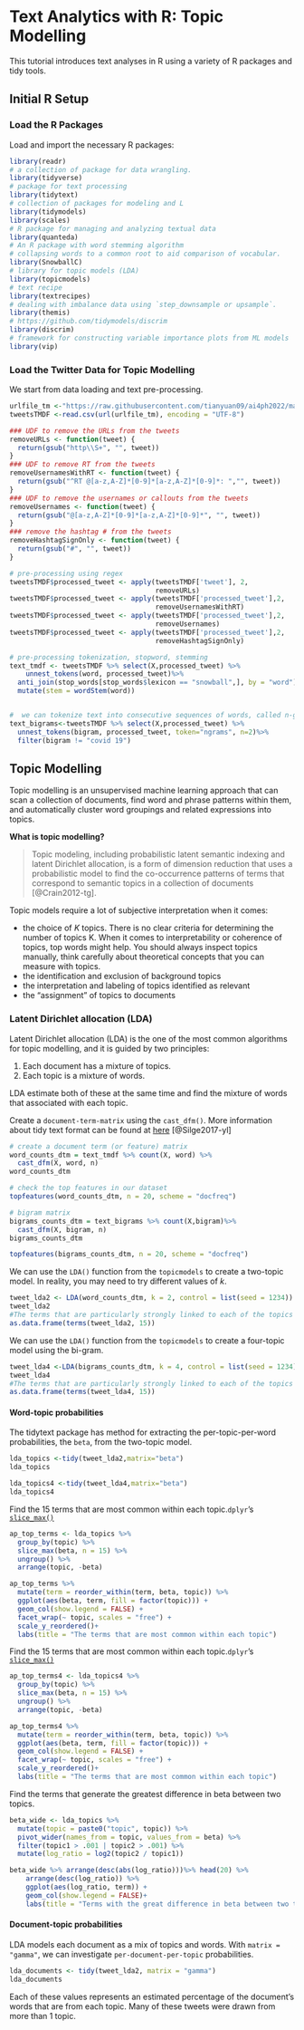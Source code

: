 # Text Analytics with R: Topic Modelling {#tutorial2}

This tutorial introduces text analyses in R using a variety of R packages and tidy tools.

## Initial R Setup

### Load the R Packages

Load and import the necessary R packages:

```{r setup1, include=TRUE, collapse = TRUE,warning = FALSE, message = FALSE}
library(readr)
# a collection of package for data wrangling.
library(tidyverse)
# package for text processing
library(tidytext)
# collection of packages for modeling and L 
library(tidymodels)
library(scales)
# R package for managing and analyzing textual data
library(quanteda)
# An R package with word stemming algorithm
# collapsing words to a common root to aid comparison of vocabular. 
library(SnowballC)
# library for topic models (LDA)
library(topicmodels)
# text recipe
library(textrecipes)
# dealing with imbalance data using `step_downsample or upsample`.
library(themis)
# https://github.com/tidymodels/discrim
library(discrim)
# framework for constructing variable importance plots from ML models
library(vip)
```

### Load the Twitter Data for Topic Modelling

We start from data loading and text pre-processing.
```{r tmdata,include=TRUE,collapse = TRUE, warning=FALSE}
urlfile_tm <-"https://raw.githubusercontent.com/tianyuan09/ai4ph2022/main/sampleTwitterDataForTopicModelling.csv"
tweetsTMDF <-read.csv(url(urlfile_tm), encoding = "UTF-8")

### UDF to remove the URLs from the tweets
removeURLs <- function(tweet) {
  return(gsub("http\\S+", "", tweet))
}
### UDF to remove RT from the tweets
removeUsernamesWithRT <- function(tweet) {
  return(gsub("^RT @[a-z,A-Z]*[0-9]*[a-z,A-Z]*[0-9]*: ","", tweet))
}
### UDF to remove the usernames or callouts from the tweets
removeUsernames <- function(tweet) {
  return(gsub("@[a-z,A-Z]*[0-9]*[a-z,A-Z]*[0-9]*", "", tweet))
}
### remove the hashtag # from the tweets
removeHashtagSignOnly <- function(tweet) {
  return(gsub("#", "", tweet))
}

# pre-processing using regex
tweetsTMDF$processed_tweet <- apply(tweetsTMDF['tweet'], 2, 
                                    removeURLs) 
tweetsTMDF$processed_tweet <- apply(tweetsTMDF['processed_tweet'],2, 
                                    removeUsernamesWithRT) 
tweetsTMDF$processed_tweet <- apply(tweetsTMDF['processed_tweet'],2, 
                                    removeUsernames)
tweetsTMDF$processed_tweet <- apply(tweetsTMDF['processed_tweet'],2, 
                                    removeHashtagSignOnly)

# pre-processing tokenization, stopword, stemming
text_tmdf <- tweetsTMDF %>% select(X,processed_tweet) %>%
    unnest_tokens(word, processed_tweet)%>%
  anti_join(stop_words[stop_words$lexicon == "snowball",], by = "word")%>%
  mutate(stem = wordStem(word))


#  we can tokenize text into consecutive sequences of words, called n-grams
text_bigrams<-tweetsTMDF %>% select(X,processed_tweet) %>%
  unnest_tokens(bigram, processed_tweet, token="ngrams", n=2)%>%
  filter(bigram != "covid 19")
```


## Topic Modelling

Topic modelling is an unsupervised machine learning approach that can scan a collection of documents, find word and phrase patterns within them, and automatically cluster word groupings and related expressions into topics. 

**What is topic modelling?**

> Topic modeling, including probabilistic latent semantic indexing and latent Dirichlet allocation, is a form of dimension reduction that uses a probabilistic model to find the co-occurrence patterns of terms that correspond to semantic topics in a collection of documents [@Crain2012-tg].

Topic models require a lot of subjective interpretation when it comes:

-   the choice of *K* topics. There is no clear criteria for determining the number of topics K. When it comes to interpretability or coherence of topics, top words might help. You should always inspect topics manually, think carefully about theoretical concepts that you can measure with topics.
-   the identification and exclusion of background topics
-   the interpretation and labeling of topics identified as relevant
-   the "assignment" of topics to documents

### Latent Dirichlet allocation (LDA)

Latent Dirichlet allocation (LDA) is the one of the most common algorithms for topic modelling, and it is guided by two principles:

1.  Each document has a mixture of topics.
2.  Each topic is a mixture of words.

LDA estimate both of these at the same time and find the mixture of words that associated with each topic.

Create a `document-term-matrix` using the `cast_dfm()`. More information about tidy text format can be found at [here](https://www.tidytextmining.com/dtm.html) [@Silge2017-yl]


```{r tmldaa,include=TRUE,collapse = TRUE, warning=FALSE}
# create a document term (or feature) matrix
word_counts_dtm = text_tmdf %>% count(X, word) %>%
  cast_dfm(X, word, n)
word_counts_dtm

# check the top features in our dataset
topfeatures(word_counts_dtm, n = 20, scheme = "docfreq")

# bigram matrix
bigrams_counts_dtm = text_bigrams %>% count(X,bigram)%>%
  cast_dfm(X, bigram, n)
bigrams_counts_dtm

topfeatures(bigrams_counts_dtm, n = 20, scheme = "docfreq")
```

We can use the `LDA()` function from the `topicmodels` to create a two-topic model. In reality, you may need to try different values of *k*.


```{r tmldab,include=TRUE,collapse = TRUE, warning=FALSE}
tweet_lda2 <- LDA(word_counts_dtm, k = 2, control = list(seed = 1234))
tweet_lda2
#The terms that are particularly strongly linked to each of the topics
as.data.frame(terms(tweet_lda2, 15))
```

We can use the `LDA()` function from the `topicmodels` to create a four-topic model using the bi-gram.

```{r tmldabb,include=TRUE,collapse = TRUE, warning=FALSE}
tweet_lda4 <-LDA(bigrams_counts_dtm, k = 4, control = list(seed = 1234))
tweet_lda4
#The terms that are particularly strongly linked to each of the topics
as.data.frame(terms(tweet_lda4, 15))
```

#### Word-topic probabilities

The tidytext package has method for extracting the per-topic-per-word probabilities, the `beta`, from the two-topic model.

```{r tmldac,include=TRUE,collapse = TRUE, warning=FALSE}
lda_topics <-tidy(tweet_lda2,matrix="beta")
lda_topics

lda_topics4 <-tidy(tweet_lda4,matrix="beta")
lda_topics4
```

Find the 15 terms that are most common within each topic.`dplyr`'s [`slice_max()`](https://dplyr.tidyverse.org/reference/slice.html)

```{r tmldad,include=TRUE,collapse = TRUE, warning=FALSE}
ap_top_terms <- lda_topics %>%
  group_by(topic) %>%
  slice_max(beta, n = 15) %>% 
  ungroup() %>%
  arrange(topic, -beta)

ap_top_terms %>%
  mutate(term = reorder_within(term, beta, topic)) %>%
  ggplot(aes(beta, term, fill = factor(topic))) +
  geom_col(show.legend = FALSE) +
  facet_wrap(~ topic, scales = "free") +
  scale_y_reordered()+
  labs(title = "The terms that are most common within each topic")
```

Find the 15 terms that are most common within each topic.`dplyr`'s [`slice_max()`](https://dplyr.tidyverse.org/reference/slice.html)

```{r tmldad4,include=TRUE,collapse = TRUE, warning=FALSE}
ap_top_terms4 <- lda_topics4 %>%
  group_by(topic) %>%
  slice_max(beta, n = 15) %>% 
  ungroup() %>%
  arrange(topic, -beta)

ap_top_terms4 %>%
  mutate(term = reorder_within(term, beta, topic)) %>%
  ggplot(aes(beta, term, fill = factor(topic))) +
  geom_col(show.legend = FALSE) +
  facet_wrap(~ topic, scales = "free") +
  scale_y_reordered()+
  labs(title = "The terms that are most common within each topic")
```

Find the terms that generate the greatest difference in beta between two topics.
```{r tmldae,include=TRUE,collapse = TRUE, warning=FALSE}
beta_wide <- lda_topics %>%
  mutate(topic = paste0("topic", topic)) %>%
  pivot_wider(names_from = topic, values_from = beta) %>% 
  filter(topic1 > .001 | topic2 > .001) %>%
  mutate(log_ratio = log2(topic2 / topic1))

beta_wide %>% arrange(desc(abs(log_ratio)))%>% head(20) %>% 
    arrange(desc(log_ratio)) %>%
    ggplot(aes(log_ratio, term)) +
    geom_col(show.legend = FALSE)+
    labs(title = "Terms with the great difference in beta between two topics")
```

#### Document-topic probabilities

LDA models each document as a mix of topics and words. With `matrix = "gamma"`, we can investigate `per-document-per-topic` probabilities.

```{r tmldaf,include=TRUE,collapse = TRUE, warning=FALSE}
lda_documents <- tidy(tweet_lda2, matrix = "gamma")
lda_documents
```

Each of these values represents an estimated percentage of the document's words that are from each topic. Many of these tweets were drawn from more than 1 topic. 
